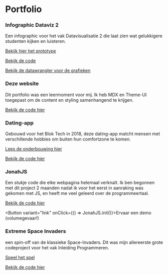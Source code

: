 
<Container variant="sectionLayout" as="section">

# Portfolio

<Grid variant="cardGrid">

<Project altTextColour backgroundImage="/dataviz-2.png">

### Infographic Dataviz 2

Een infographic voor het vak Datavisualisatie 2 die laat zien wat gelukkigere studenten kijken en luisteren.

[Bekijk hier het prototype](https://dataviz-2.jonahmeijers.nl)

[Bekijk de code](https://github.com/theonejonahgold/dataviz-2)

[Bekijk de datawrangler voor de grafieken](https://github.com/theonejonahgold/csv-parser)

</Project>

<Project>

### Deze website

Dit portfolio was een leermoment voor mij. Ik heb MDX en Theme-UI toegepast om de content en styling samenhangend te krijgen.

[Bekijk de code hier](https://www.github.com/theonejonahgold/portfolio)

</Project>

<Project altTextColour backgroundImage="/hdate.png">

### Dating-app

Gebouwd voor het Blok Tech in 2018, deze dating-app matcht mensen met verschillende hobbies om buiten hun comfortzone te komen.

[Lees de onderbouwing hier](/hdate_onderbouwing.pdf)

[Bekijk de code hier](https://www.github.com/theonejonahgold/be-assessment-2)

</Project>

<Project altTextColour backgroundImage="/jonah.jpg">

### JonahJS

Een stukje code die elke webpagina helemaal verknalt. Ik ben begonnen met dit project 2 maanden nadat ik voor het eerst in aanraking was gekomen met JS, en heeft me veel geleerd over de programmeertaal.

[Bekijk de code hier](https://github.com/theonejonahgold/jonahjs)

<Button variant="link" onClick={() => JonahJS.init()}>Ervaar een demo (volumegevaar!)</Button>

</Project>

<Project altTextColour backgroundImage="/xpi.png">

### Extreme Space Invaders

een spin-off van de klassieke Space-Invaders. Dit was mijn allereerste grote codeproject voor het vak Inleiding Programmeren.

[Speel het spel](https://oege.ie.hva.nl/~meijerj034/xpi/)

[Bekijk de code hier](https://github.com/theonejonahgold/xtremespaceinvaders)

</Project>

</Grid>

</Container>